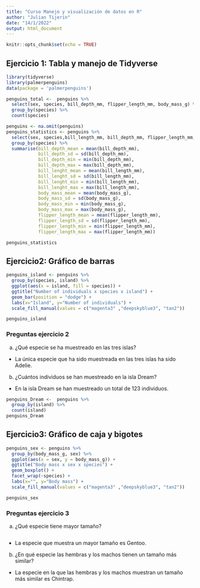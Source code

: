 ```yaml
---
title: "Curso Manejo y visualización de datos en R"
author: "Julian Tijerín"
date: "14/1/2022"
output: html_document
---
```


```r
knitr::opts_chunk$set(echo = TRUE)
```

##    Ejercicio 1: Tabla y manejo de Tidyverse
```r
library(tidyverse)
library(palmerpenguins)
data(package = 'palmerpenguins')

penguins_total <-  penguins %>%
  select(sex, species, bill_depth_mm, flipper_length_mm, body_mass_g) %>% 
  group_by(species) %>% 
  count(species) 

penguins <- na.omit(penguins)
penguins_statistics <- penguins %>% 
  select(sex, species,bill_length_mm, bill_depth_mm, flipper_length_mm, body_mass_g) %>% 
  group_by(species) %>% 
  summarise(bill_depth_mean = mean(bill_depth_mm),
            bill_depth_sd = sd(bill_depth_mm),
            bill_depth_min = min(bill_depth_mm),
            bill_depth_max = max(bill_depth_mm),
            bill_lenght_mean = mean(bill_length_mm),
            bill_lenght_sd = sd(bill_length_mm),
            bill_lenght_min = min(bill_length_mm),
            bill_lenght_max = max(bill_length_mm),
            body_mass_mean = mean(body_mass_g),
            body_mass_sd = sd(body_mass_g),
            body_mass_min = min(body_mass_g),
            body_mass_max = max(body_mass_g),
            flipper_length_mean = mean(flipper_length_mm),
            flipper_length_sd = sd(flipper_length_mm),
            flipper_length_min = min(flipper_length_mm),
            flipper_length_max = max(flipper_length_mm))

penguins_statistics
```


##    Ejercicio2: Gráfico de barras
```r
penguins_island <- penguins %>% 
  group_by(species, island) %>% 
  ggplot(aes(x = island, fill = species)) +
  ggtitle("Number of individuals x species x island") +
  geom_bar(position = "dodge") +
  labs(x="Island", y="Number of individuals") +
  scale_fill_manual(values = c("magenta3" ,"deepskyblue3", "tan2"))

penguins_island
```



###   Preguntas ejercicio 2

a) ¿Qué especie se ha muestreado en las tres islas?

- La única especie que ha sido muestreada en las tres islas ha sido Adelie.

b) ¿Cuántos individuos se han muestreado en la isla Dream?

- En la isla Dream se han muestreado un total de 123 individuos.
```r
penguins_Dream <-  penguins %>%
  group_by(island) %>%
  count(island) 
penguins_Dream
```


##    Ejercicio3: Gráfico de caja y bigotes
```r
penguins_sex <- penguins %>% 
  group_by(body_mass_g, sex) %>% 
  ggplot(aes(x = sex, y = body_mass_g)) +
  ggtitle("Body mass x sex x species") +
  geom_boxplot() +
  facet_wrap(~species) +
  labs(x="", y="Body mass") +
  scale_fill_manual(values = c("magenta3" ,"deepskyblue3", "tan2"))

penguins_sex
```



###   Preguntas ejercicio 3

a) ¿Qué especie tiene mayor tamaño?
```r

```

- La especie que muestra un mayor tamaño es Gentoo.

b) ¿En qué especie las hembras y los machos tienen un tamaño más similar?

- La especie en la que las hembras y los machos muestran un tamaño más similar es Chintrap.